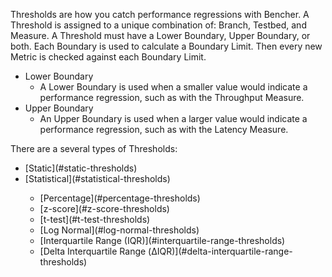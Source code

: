 Thresholds are how you catch performance regressions with Bencher.
A Threshold is assigned to a unique combination of: Branch, Testbed, and Measure.
A Threshold must have a Lower Boundary, Upper Boundary, or both.
Each Boundary is used to calculate a Boundary Limit.
Then every new Metric is checked against each Boundary Limit.

- Lower Boundary
  - A Lower Boundary is used when a smaller value would indicate a performance regression, such as with the Throughput Measure.
- Upper Boundary
  - An Upper Boundary is used when a larger value would indicate a performance regression, such as with the Latency Measure.

There are a several types of Thresholds:

<ul>
  <li>[Static](#static-thresholds)</li>
  <li>[Statistical](#statistical-thresholds)</li>
  <ul>
    <li>[Percentage](#percentage-thresholds)</li>
    <li>[z-score](#z-score-thresholds)</li>
    <li>[t-test](#t-test-thresholds)</li>
    <li>[Log Normal](#log-normal-thresholds)</li>
    <li>[Interquartile Range (IQR)](#interquartile-range-thresholds)</li>
    <li>[Delta Interquartile Range (ΔIQR)](#delta-interquartile-range-thresholds)</li>
  </ul>
</ul>
